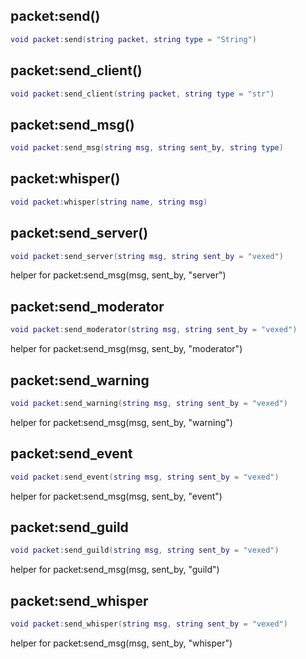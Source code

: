 ## packet:send()

```lua
void packet:send(string packet, string type = "String")
```

## packet:send_client()

```lua
void packet:send_client(string packet, string type = "str")
```

## packet:send_msg()

```lua
void packet:send_msg(string msg, string sent_by, string type)
```

## packet:whisper()

```lua
void packet:whisper(string name, string msg)
```

## packet:send_server()

```lua
void packet:send_server(string msg, string sent_by = "vexed")
```

helper for packet:send_msg(msg, sent_by, "server")

## packet:send_moderator

```lua
void packet:send_moderator(string msg, string sent_by = "vexed")
```

helper for packet:send_msg(msg, sent_by, "moderator")

## packet:send_warning

```lua
void packet:send_warning(string msg, string sent_by = "vexed")
```

helper for packet:send_msg(msg, sent_by, "warning")

## packet:send_event

```lua
void packet:send_event(string msg, string sent_by = "vexed")
```

helper for packet:send_msg(msg, sent_by, "event")

## packet:send_guild

```lua
void packet:send_guild(string msg, string sent_by = "vexed")
```

helper for packet:send_msg(msg, sent_by, "guild")

## packet:send_whisper

```lua
void packet:send_whisper(string msg, string sent_by = "vexed")
```

helper for packet:send_msg(msg, sent_by, "whisper")
